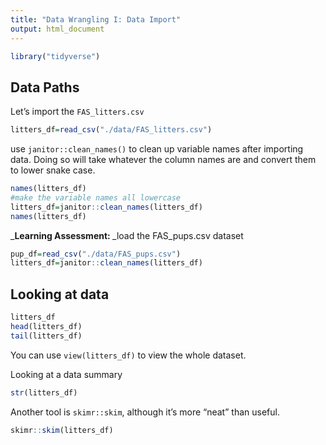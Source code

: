 ```yaml
---
title: "Data Wrangling I: Data Import"
output: html_document
---
```

```r
library("tidyverse")
```

## Data Paths
Let's import the `FAS_litters.csv`
```r
litters_df=read_csv("./data/FAS_litters.csv")
```

use `janitor::clean_names()` to clean up variable names after importing data. Doing so will take whatever the column names are and convert them to lower snake case.
```r
names(litters_df)
#make the variable names all lowercase
litters_df=janitor::clean_names(litters_df)
names(litters_df)
```

_**Learning Assessment: **_load the FAS_pups.csv dataset
```r
pup_df=read_csv("./data/FAS_pups.csv")
litters_df=janitor::clean_names(litters_df)
```
## Looking at data
```r
litters_df
head(litters_df)
tail(litters_df)
```
You can use `view(litters_df)` to view the whole dataset.

Looking at a data summary
```r
str(litters_df)
```
Another tool is `skimr::skim`, although it’s more “neat” than useful.
```r
skimr::skim(litters_df)
```



